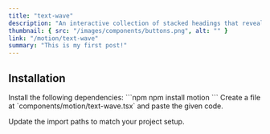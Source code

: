```yaml
---
title: "text-wave"
description: "An interactive collection of stacked headings that reveal individual content sections with a click."
thumbnail: { src: "/images/components/buttons.png", alt: "" }
link: "/motion/text-wave"
summary: "This is my first post!"
---
```


<ComponentPreview name="text-wave-demo" />

## Installation

<Steps>
<Step>
Install the following dependencies:
</Step>
```npm
npm install motion
```

<Step>
    Create a file at `components/motion/text-wave.tsx` and paste the given code.
</Step>

<CollapsibleSource name="text-wave" />

<Step>Update the import paths to match your project setup.</Step>

</Steps>
